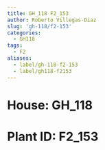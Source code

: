 ```yaml
---
title: GH_118 F2_153
author: Roberto Villegas-Diaz
slug: 'gh-118/f2-153'
categories:
  - GH118
tags:
  - F2
aliases:
  - label/gh-118-f2-153
  - label/gh118-f2153
---
```


# **House**: GH_118
# **Plant ID**: F2_153
